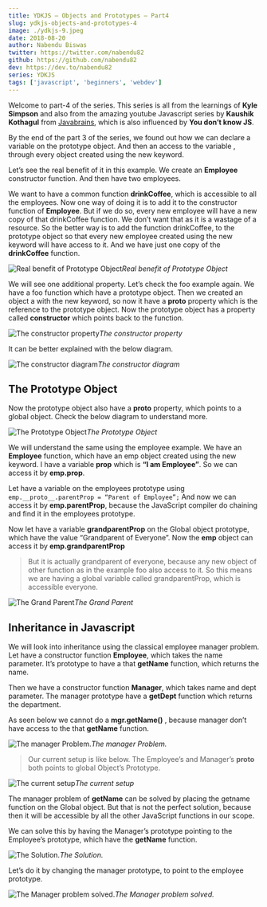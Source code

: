```yaml
---
title: YDKJS — Objects and Prototypes — Part4
slug: ydkjs-objects-and-prototypes-4
image: ./ydkjs-9.jpeg
date: 2018-08-20
author: Nabendu Biswas
twitter: https://twitter.com/nabendu82
github: https://github.com/nabendu82
dev: https://dev.to/nabendu82
series: YDKJS
tags: ['javascript', 'beginners', 'webdev']
---
```


Welcome to part-4 of the series. This series is all from the learnings of **Kyle Simpson** and also from the amazing youtube Javascript series by **Kaushik Kothagul** from [Javabrains](https://www.youtube.com/user/koushks/playlists?view=50&shelf_id=1&sort=dd), which is also influenced by **You don’t know JS**.

By the end of the part 3 of the series, we found out how we can declare a variable on the prototype object. And then an access to the variable , through every object created using the new keyword.

Let’s see the real benefit of it in this example. We create an **Employee** constructor function. And then have two employees.

We want to have a common function **drinkCoffee**, which is accessible to all the employees. Now one way of doing it is to add it to the constructor function of **Employee**. But if we do so, every new employee will have a new copy of that drinkCoffee function. We don’t want that as it is a wastage of a resource. So the better way is to add the function drinkCoffee, to the prototype object so that every new employee created using the new keyword will have access to it. And we have just one copy of the **drinkCoffee** function.

![Real benefit of Prototype Object](https://cdn-images-1.medium.com/max/5760/1*n_wrxWNdIX1fidgS-tcKSw.png)*Real benefit of Prototype Object*

We will see one additional property. Let’s check the foo example again. We have a foo function which have a prototype object. Then we created an object a with the new keyword, so now it have a **__proto__** property which is the reference to the prototype object.
Now the prototype object has a property called **constructor** which points back to the function.

![The constructor property](https://cdn-images-1.medium.com/max/5760/1*bwLpoLebZ8yLnjQdcdqZfg.png)*The constructor property*

It can be better explained with the below diagram.

![The constructor diagram](https://cdn-images-1.medium.com/max/3864/1*m9VJPwz2O38kSEo1WQ6XwQ.png)*The constructor diagram*

## The Prototype Object

Now the prototype object also have a **__proto__** property, which points to a global object. Check the below diagram to understand more.

![The Prototype Object](https://cdn-images-1.medium.com/max/3840/1*N6cWaL7rjorZy0e15MKAow.png)*The Prototype Object*

We will understand the same using the employee example. We have an **Employee** function, which have an emp object created using the new keyword. I have a variable **prop** which is **“I am Employee”**. So we can access it by **emp.prop**.

Let have a variable on the employees prototype using `emp.__proto__.parentProp = “Parent of Employee”;`
And now we can access it by **emp.parentProp**, because the JavaScript compiler do chaining and find it in the employees prototype.

Now let have a variable **grandparentProp** on the Global object prototype, which have the value “Grandparent of Everyone”. Now the **emp** object can access it by **emp.grandparentProp**
> But it is actually grandparent of everyone, because any new object of other function as in the example foo also access to it. So this means we are having a global variable called grandparentProp, which is accessible everyone.

![The Grand Parent](https://cdn-images-1.medium.com/max/5760/1*KjhtQj1IXvqsdiBhOGVkQA.png)*The Grand Parent*

## Inheritance in Javascript

We will look into inheritance using the classical employee manager problem. Let have a constructor function **Employee**, which takes the name parameter. It’s prototype to have a that **getName** function, which returns the name.

Then we have a constructor function **Manager**, which takes name and dept parameter. The manager prototype have a **getDept** function which returns the department.

As seen below we cannot do a **mgr.getName()** , because manager don’t have access to the that **getName** function.

![The manager Problem.](https://cdn-images-1.medium.com/max/5760/1*kuePElL_OSCktvVbqjXryA.png)*The manager Problem.*
> Our current setup is like below. The Employee’s and Manager’s __proto__ both points to global Object’s Prototype.

![The current setup](https://cdn-images-1.medium.com/max/4496/1*eS6bY9VzvMebNm3Wg4Dm3A.png)*The current setup*

The manager problem of **getName** can be solved by placing the getname function on the Global object. But that is not the perfect solution, because then it will be accessible by all the other JavaScript functions in our scope.

We can solve this by having the Manager’s prototype pointing to the Employee’s prototype, which have the **getName** function.

![The Solution.](https://cdn-images-1.medium.com/max/4824/1*JxzS35_OSLbp5cTOAluoOQ.png)*The Solution.*

Let’s do it by changing the manager prototype, to point to the employee prototype.

![The Manager problem solved.](https://cdn-images-1.medium.com/max/5760/1*wajO2N7tVqhYpKI7xV59xA.png)*The Manager problem solved.*
